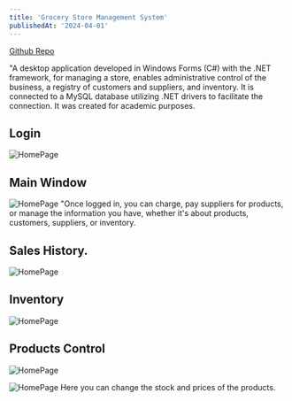 ```yaml
---
title: 'Grocery Store Management System'
publishedAt: '2024-04-01'
---
```



[Github Repo](https://github.com/Christian1209/Control-de-inventario-de-Tienda-con-GUI)

"A desktop application developed in Windows Forms (C#) with the .NET framework, for managing a store, enables administrative control of the business, a registry of customers and suppliers, and inventory. It is connected to a MySQL database utilizing .NET drivers to facilitate the connection. It was created for academic purposes.

## Login

![HomePage](https://res.cloudinary.com/dudl1fetz/image/upload/f_auto,q_auto/v1/tienda/zwx6wpu5q2vyfy0qa4np)

## Main Window

![HomePage](https://res.cloudinary.com/dudl1fetz/image/upload/f_auto,q_auto/v1/tienda/boewqn57vuqxcmbhbswg)
"Once logged in, you can charge, pay suppliers for products, or manage the information you have, whether it's about products, customers, suppliers, or inventory.


## Sales History.

![HomePage](https://res.cloudinary.com/dudl1fetz/image/upload/f_auto,q_auto/v1/tienda/w3crxw2bcwrc1f6khcfe)

## Inventory

![HomePage](https://res.cloudinary.com/dudl1fetz/image/upload/f_auto,q_auto/v1/tienda/c6vkquxalpnvagsfmbxq)

## Products Control

![HomePage](https://res.cloudinary.com/dudl1fetz/image/upload/f_auto,q_auto/v1/tienda/olxcapmfwf1tlrfkmj0e)

![HomePage](https://res.cloudinary.com/dudl1fetz/image/upload/f_auto,q_auto/v1/tienda/sdpblwysvrbpue53cn0y)
Here you can change the stock and prices of the products.